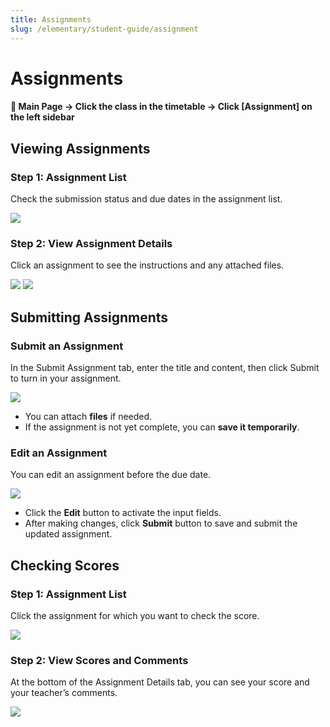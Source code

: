 ```yaml
---
title: Assignments
slug: /elementary/student-guide/assignment
---
```



# Assignments

#### 📍 Main Page → Click the class in the timetable → Click [Assignment] on the left sidebar

## Viewing Assignments

### Step 1: Assignment List

Check the submission status and due dates in the assignment list.

<Image src="/img/en/elementary/student/32-01.png" size="lg" />

### Step 2: View Assignment Details

Click an assignment to see the instructions and any attached files.

<Image src="/img/en/elementary/student/32-02.png" size="lg" />
<Image src="/img/en/elementary/student/32-03.png" size="lg" />

## Submitting Assignments

### Submit an Assignment

In the Submit Assignment tab, enter the title and content, then click Submit to turn in your assignment.

<Image src="/img/en/elementary/student/32-04.png" size="lg" />

- You can attach **files** if needed.
- If the assignment is not yet complete, you can **save it temporarily**.

### Edit an Assignment

You can edit an assignment before the due date.

<Image src="/img/en/elementary/student/32-05.png" size="lg" />

- Click the **Edit** button to activate the input fields.
- After making changes, click **Submit** button to save and submit the updated assignment.

## Checking Scores

### Step 1: Assignment List

Click the assignment for which you want to check the score.

<Image src="/img/en/elementary/student/32-06.png" size="lg" />

### Step 2: View Scores and Comments

At the bottom of the Assignment Details tab, you can see your score and your teacher’s comments.

<Image src="/img/en/elementary/student/32-07.png" size="lg" />
